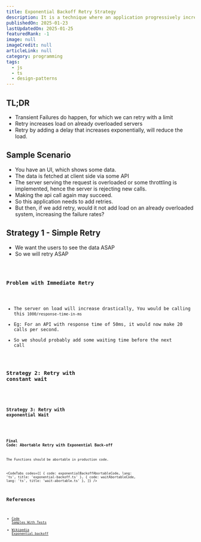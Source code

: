 ```yaml
---
title: Exponential Backoff Retry Strategy
description: It is a technique where an application progressively increases the waiting time between retry attempts after a failed operation
publishedOn: 2025-01-23
lastUpdatedOn: 2025-01-25
featuredRank: -1
image: null
imageCredit: null
articleLink: null
category: programming
tags:
  - js
  - ts
  - design-patterns
---
```



## TL;DR

- Transient Failures do happen, for which we can retry with a limit
- Retry increases load on already overloaded servers
- Retry by adding a delay that increases exponentially, will reduce the load.

## Sample Scenario

- You have an UI, which shows some data.
- The data is fetched at client side via some API
- The server serving the request is overloaded or some throttling is implemented, hence the server is rejecting new calls.
- Making the api call again may succeed.
- So this application needs to add retries.
- But then, if we add retry, would it not add load on an already overloaded system, increasing the failure rates?

## Strategy 1 - Simple Retry

- We want the users to see the data ASAP
- So we will retry ASAP

<Code code={simpleRetryCode} lang='ts' />

### Problem with Immediate Retry

- The server on load will increase drastically, You would be calling this `1000/response-time-in-ms`
- Eg: For an API with response time of 50ms, it would now make 20 calls per second.
- So we should probably add some waiting time before the next call

### Strategy 2: Retry with constant wait

<Code code={simpleRetryWithDelayCode} lang='ts' />

### Strategy 3: Retry with exponential Wait

<Code code={simpleRetryWithExponentialDelayCode} lang='ts' />

### Final Code: Abortable Retry with Exponential Back-off

The Functions should be abortable in production code.

<CodeTabs
  codes={[
    { code: exponentialBackoffAbortableCode, lang: 'ts', title: 'exponential-backoff.ts' },
    { code: waitAbortableCode, lang: 'ts', title: 'wait-abortable.ts' },
  ]}
/>

## References

- [Code Samples With Tests](https://github.com/sujeet-pro/code-samples/tree/main/patterns/exponential-backoff)
- [Wikipedia Exponential backoff](https://en.wikipedia.org/wiki/Exponential_backoff)
